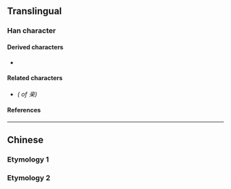{{also|親|辛}}
{{character info/new}}
==Translingual==
{{stroke order|strokes=9}}

===Han character===
{{Han char|rn=8|rad=亠|as=07|sn=9|four=0090|canj=YTD|ids=⿱立朩(GV),⿱立𣎳(HT),⿱立木(JK)}} <!-- Unicode lists only ⿱立朩(G),⿱立𣎳(H). The addition of ⿱立朩(V),⿱立𣎳(H),⿱立木(JK) is based on the character forms of 新,親 -->

====Derived characters====
* {{l|mul|[[𫥔]], [[𠋆]], [[媇]], [[榇]], [[𫎪]], [[𮩇]], [[𢾉]], [[新]], [[𣕟]], [[𭮸]], [[𣮭]], [[𤗟]], [[親]], [[𮦀]], [[𮄾]], [[𨐻]], [[𬔫]], [[𡩁]], [[𧃫]]}}

====Related characters====
* {{l|mul|[[親]]}} ''({{w|Traditional Chinese|Traditional form}} of 亲)''

====References====
{{Han ref|kx=0089.081|dkj=00311|hdz=42707.070|uh=4EB2|ud=20146}}

----

==Chinese==

===Etymology 1===
{{zh-see|親|sv}}

===Etymology 2===
{{zh-see|辛|v}}